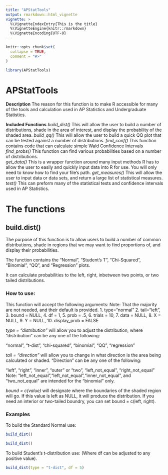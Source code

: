 ```yaml
---
title: "APStatTools"
output: rmarkdown::html_vignette
vignette: >
  %\VignetteIndexEntry{This is the title}
  %\VignetteEngine{knitr::rmarkdown}
  %\VignetteEncoding{UTF-8}
---
```


```r
knitr::opts_chunk$set(
  collapse = TRUE,
  comment = "#>"
)
```

```r
library(APStatTools)
```


# APStatTools 

**Description** The reason for this function is to make R accessible for many of the tools and calculation used in AP Statistics and Undergraduate Statistics.

**Included Functions**
*build_dist()*  This will allow the user to build a number of distributions, shade in the area of interest, and display the probability of the shaded area. 
*build_qq()* This will allow the user to build a quick QQ plot that can be tested against a number of distributions. 
*find_conf()* This function contains code that can calculate simple Wald Confidence Intervals
*find_probs()* This function can find various probabilities based on a number of distributions.  
*get_data()* This is a wrapper function around many input methods R has to allow the user to easily and quickly input data into R for use. You will only need to know how to find your file's path. 
*get_measures()* This will allow the user to input data or data sets, and return a large list of statistical measures.
*test()* This can preform many of the statistical tests and confidence intervals used in AP Statistics. 

# The functions
## build.dist()

The purpose of this function is to allow users to build a number of common distributions, shade in regions that 
we may want to find proportions of, and display their probabilities. 

The function contains the "Normal", "Student's T", "Chi-Squared", "Binomial", "QQ", and "Regression" plots. 

It can calculate probabilities to the left, right, inbetween two points, or two tailed distributions. 

### How to use:

This function will accept the following arguments:
      Note: That the majority are not needed, and their default is provided. 
1. type="normal"
2. tail="left",
3. bound = NULL, 
4. df = 1, 
5. prob = .5, 
6. trials = 10, 
7. data = NULL, 
8. X = NULL, 
9. Y = NULL, 
10. display_prob = FALSE

*type = "distribution"* will allow you to adjust the distribution, where "distribution" can be any one of the following:

"normal", "t-dist", "chi-squared", "binomial", "QQ", "regression"

*tail = "direction"* will allow you to change in what direction is the area being calculated or shaded. "Direction" can be any one of the following:

 "left", "right", "inner", "outer" or "two", "left_not_equal", "right_not_equal"
      Note: "left_not_equal","left_not_equal","inner_not_equal", and "two_not_equal" are intended for the "binomial" only.
      
*bound = c(value)* will designate where the boundaries of the shaded region will go. 
If this value is left as NULL, it will produce the distribution. If you need an interior or two-tailed boundry, you can set 
bound = c(left, right). 

### Examples

To build the Standard Normal use:
```r
build_dist()
```

```r
build_dist()
```

To build Student's t-distribution use: (Where df can be adjusted to any positive value).
```r
build_dist(type = "t-dist", df = 5)
```























